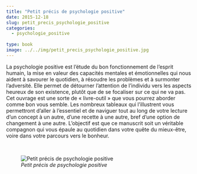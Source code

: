 ```yaml
---
title: "Petit précis de psychologie positive"
date: 2015-12-18
slug: petit_precis_psychologie_positive
categories:
  - psychologie_positive
  
type: book
image: ../../img/petit_precis_psychologie_positive.jpg
---
```


La psychologie positive est l’étude du bon fonctionnement de l’esprit humain, la mise en valeur des capacités mentales et émotionnelles qui nous aident à savourer le quotidien, à résoudre les problèmes et à surmonter l’adversité.
Elle permet de détourner l’attention de l’individu vers les aspects heureux de son existence, plutôt que de se focaliser sur ce qui ne va pas.
Cet ouvrage est une sorte de « livre-outil » que vous pourrez aborder comme bon vous semble.
Les nombreux tableaux qui l’illustrent vous permettront d’aller à l’essentiel et de naviguer tout au long de votre lecture d’un concept à un autre, d’une recette à une autre, bref d’une option de changement à une autre.
L’objectif est que ce manuscrit soit un véritable compagnon qui vous épaule au quotidien dans votre quête du mieux-être, voire dans votre parcours vers le bonheur.

<br>

![_Petit précis de psychologie positive_](../../img/petit_precis_psychologie_positive.jpg)
